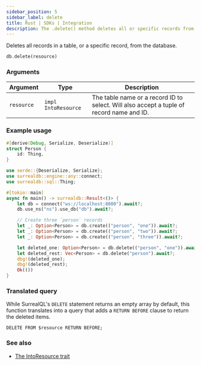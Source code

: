 ```yaml
---
sidebar_position: 5
sidebar_label: delete
title: Rust | SDKs | Integration
description: The .delete() method deletes all or specific records from the database.
---
```


Deletes all records in a table, or a specific record, from the database.

```rust title="Method Syntax"
db.delete(resource)
```

### Arguments
<table>
    <thead>
        <tr>
            <th colspan="2" scope="col">Argument</th>
            <th colspan="2" scope="col">Type</th>
            <th colspan="2" scope="col">Description</th>
        </tr>
    </thead>
    <tbody>
        <tr>
            <td colspan="2" scope="row" data-label="Argument">
                <code>resource</code>
            </td>
            <td colspan="2" scope="row" data-label="Type">
                <code>impl IntoResource</code>
            </td>
            <td colspan="2" scope="row" data-label="Description">
                The table name or a record ID to select. Will also accept a tuple of record name and ID.
            </td>
        </tr>
    </tbody>
</table>

### Example usage

```rust
#[derive(Debug, Serialize, Deserialize)]
struct Person {
    id: Thing,
}

use serde::{Deserialize, Serialize};
use surrealdb::engine::any::connect;
use surrealdb::sql::Thing;

#[tokio::main]
async fn main() -> surrealdb::Result<()> {
    let db = connect("ws://localhost:8000").await?;
    db.use_ns("ns").use_db("db").await?;

    // Create three `person` records
    let _: Option<Person> = db.create(("person", "one")).await?;
    let _: Option<Person> = db.create(("person", "two")).await?;
    let _: Option<Person> = db.create(("person", "three")).await?;

    let deleted_one: Option<Person> = db.delete(("person", "one")).await?;
    let deleted_rest: Vec<Person> = db.delete("person").await?;
    dbg!(deleted_one);
    dbg!(deleted_rest);
    Ok(())
}

```

### Translated query

While SurrealQL's `DELETE` statement returns an empty array by default, this function translates into a query that adds a `RETURN BEFORE` clause to return the deleted items.

```surql
DELETE FROM $resource RETURN BEFORE;
```

### See also

* [The IntoResource trait](https://docs.rs/surrealdb/latest/surrealdb/opt/trait.IntoResource.html#foreign-impls)